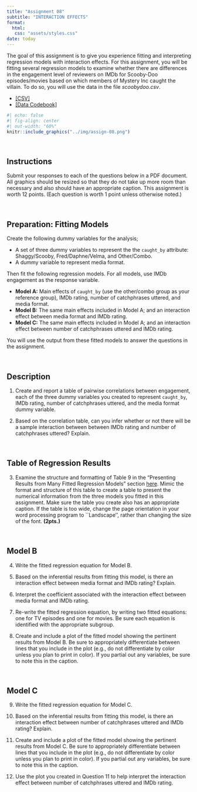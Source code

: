 ```yaml
---
title: "Assignment 08"
subtitle: "INTERACTION EFFECTS"
format:
  html:
   css: "assets/styles.css"
date: today
---
```



The goal of this assignment is to give you experience fitting and interpreting regression models with interaction effects. For this assignment, you will be fitting several regression models to examine whether there are differences in the engagement level of reviewers on IMDb for Scooby-Doo episodes/movies based on which members of Mystery Inc caught the villain. To do so, you will use the data in the file *scoobydoo.csv*.


- [[CSV]](https://raw.githubusercontent.com/zief0002/rustic-penguin/main/data/scoobydoo.csv)
- [[Data Codebook]](https://zief0002.github.io/rustic-penguin/codebooks/scoobydoo.html)


```r
#| echo: false
#| fig-align: center
#| out-width: "60%"
knitr::include_graphics("../img/assign-08.png")
```

<br />


## Instructions

Submit your responses to each of the questions below in a PDF document. All graphics should be resized so that they do not take up more room than necessary and also should have an appropriate caption. This assignment is worth 12 points. (Each question is worth 1 point unless otherwise noted.)


<br />



## Preparation: Fitting Models

Create the following dummy variables for the analysis; 

 - A set of three dummy variables to represent the the `caught_by` attribute: Shaggy/Scooby, Fred/Daphne/Velma, and Other/Combo.
 - A dummy variable to represent media format. 
 
 Then fit the following regression models. For all models, use IMDb engagement as the response variable. 

- **Model A:** Main effects of `caught_by` (use the other/combo group as your reference group), IMDb rating, number of catchphrases uttered, and media format. 
- **Model B:** The same main effects included in Model A; and an interaction effect between media format and IMDb rating.
- **Model C:** The same main effects included in Model A; and an interaction effect between number of catchphrases uttered and IMDb rating.

You will use the output from these fitted models to answer the questions in the assignment.

<br />


## Description

1. Create and report a table of pairwise correlations between engagement, each of the three dummy variables you created to represent `caught_by`, IMDb rating, number of catchphrases uttered, and the media format dummy variable.

2. Based on the correlation table, can you infer whether or not there will be a sample interaction between between IMDb rating and number of catchphrases uttered? Explain.

<br />


## Table of Regression Results

3. Examine the structure and formatting of Table 9 in the "Presenting Results from Many Fitted Regression Models" section [here](https://zief0002.github.io/musings/creating-tables-to-present-statistical-results.html#creating-tables-to-present-statistical-results). Mimic the format and structure of this table to create a table to present the numerical information from the three models you fitted in this assignment. Make sure the table you create also has an appropriate caption. If the table is too wide, change the page orientation in your word processing program to ``Landscape'', rather than changing the size of the font. **(2pts.)**

<br />


## Model B

4. Write the fitted regression equation for Model B.

5. Based on the inferential results from fitting this model, is there an interaction effect between media format and IMDb rating? Explain.

6. Interpret the coefficient associated with the interaction effect between media format and IMDb rating.

7. Re-write the fitted regression equation, by writing two fitted equations: one for TV episodes and one for movies. Be sure each equation is identified with the appropriate subgroup.

8. Create and include a plot of the fitted model showing the pertinent results from Model B. Be sure to appropriately differentiate between lines that you include in the plot (e.g., do not differentiate by color unless you plan to print in color). If you partial out any variables, be sure to note this in the caption. 

<br />


## Model C

9. Write the fitted regression equation for Model C.

10. Based on the inferential results from fitting this model, is there an interaction effect between number of catchphrases uttered and IMDb rating? Explain.

11. Create and include a plot of the fitted model showing the pertinent results from Model C. Be sure to appropriately differentiate between lines that you include in the plot (e.g., do not differentiate by color unless you plan to print in color). If you partial out any variables, be sure to note this in the caption. 

12. Use the plot you created in Question 11 to help interpret the interaction effect between number of catchphrases uttered and IMDb rating.

<br />


